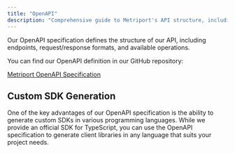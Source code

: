 ```yaml
---
title: "OpenAPI"
description: "Comprehensive guide to Metriport's API structure, including schemas, endpoints, and integration tools"
---
```


Our OpenAPI specification defines the structure of our API, including endpoints, request/response formats, and available operations.

You can find our OpenAPI definition in our GitHub repository:

[Metriport OpenAPI Specification](https://github.com/metriport/metriport/tree/develop/fern/definition)

## Custom SDK Generation

One of the key advantages of our OpenAPI specification is the ability to generate custom SDKs in various programming languages. While we provide an official SDK for TypeScript, you can use the OpenAPI specification to generate client libraries in any language that suits your project needs.
